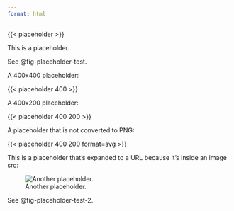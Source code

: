 ```yaml
---
format: html
---
```


::: {#fig-placeholder-test}

{{< placeholder >}}

This is a placeholder.

:::

See @fig-placeholder-test.

A 400x400 placeholder:

{{< placeholder 400 >}}

A 400x200 placeholder:

{{< placeholder 400 200 >}}

A placeholder that is not converted to PNG:

{{< placeholder 400 200 format=svg >}}

This is a placeholder that's expanded to a URL because it's inside an image src:

![Another placeholder.]({{< placeholder 400 400 format=svg >}}){#fig-placeholder-test-2}

See @fig-placeholder-test-2.